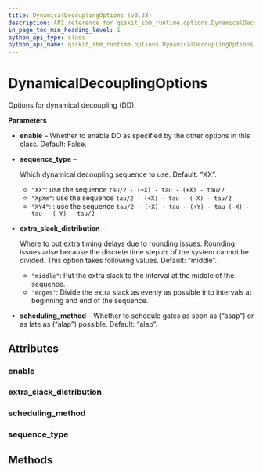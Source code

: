 ```yaml
---
title: DynamicalDecouplingOptions (v0.28)
description: API reference for qiskit_ibm_runtime.options.DynamicalDecouplingOptions in qiskit-ibm-runtime v0.28
in_page_toc_min_heading_level: 1
python_api_type: class
python_api_name: qiskit_ibm_runtime.options.DynamicalDecouplingOptions
---
```


# DynamicalDecouplingOptions

<Class id="qiskit_ibm_runtime.options.DynamicalDecouplingOptions" isDedicatedPage={true} github="https://github.com/Qiskit/qiskit-ibm-runtime/tree/stable/0.28/qiskit_ibm_runtime/options/dynamical_decoupling_options.py#L20-L50" signature="DynamicalDecouplingOptions(*args, **kwargs)" modifiers="class">
  Options for dynamical decoupling (DD).

  **Parameters**

  *   **enable** – Whether to enable DD as specified by the other options in this class. Default: False.

  *   **sequence\_type** –

      Which dynamical decoupling sequence to use. Default: “XX”.

      *   `"XX"`: use the sequence `tau/2 - (+X) - tau - (+X) - tau/2`
      *   `"XpXm"`: use the sequence `tau/2 - (+X) - tau - (-X) - tau/2`
      *   `"XY4"`: : use the sequence `tau/2 - (+X) - tau - (+Y) - tau (-X) - tau - (-Y) - tau/2`

  *   **extra\_slack\_distribution** –

      Where to put extra timing delays due to rounding issues. Rounding issues arise because the discrete time step `dt` of the system cannot be divided. This option takes following values. Default: “middle”.

      *   `"middle"`: Put the extra slack to the interval at the middle of the sequence.
      *   `"edges"`: Divide the extra slack as evenly as possible into intervals at beginning and end of the sequence.

  *   **scheduling\_method** – Whether to schedule gates as soon as (“asap”) or as late as (“alap”) possible. Default: “alap”.

  ## Attributes

  ### enable

  <Attribute id="qiskit_ibm_runtime.options.DynamicalDecouplingOptions.enable" attributeTypeHint="UnsetType | bool" attributeValue="Unset" />

  ### extra\_slack\_distribution

  <Attribute id="qiskit_ibm_runtime.options.DynamicalDecouplingOptions.extra_slack_distribution" attributeTypeHint="UnsetType | Literal['middle', 'edges']" attributeValue="Unset" />

  ### scheduling\_method

  <Attribute id="qiskit_ibm_runtime.options.DynamicalDecouplingOptions.scheduling_method" attributeTypeHint="UnsetType | Literal['alap', 'asap']" attributeValue="Unset" />

  ### sequence\_type

  <Attribute id="qiskit_ibm_runtime.options.DynamicalDecouplingOptions.sequence_type" attributeTypeHint="UnsetType | Literal['XX', 'XpXm', 'XY4']" attributeValue="Unset" />

  ## Methods
</Class>

